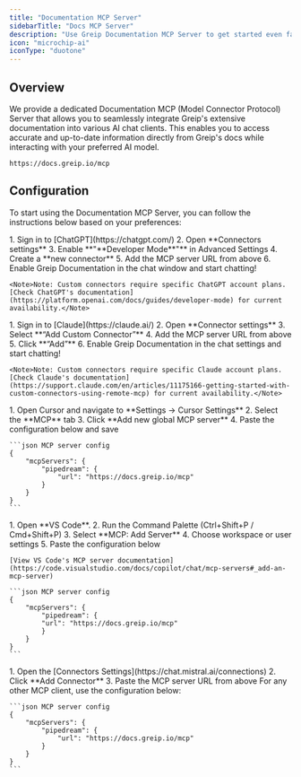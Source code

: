 ```yaml
---
title: "Documentation MCP Server"
sidebarTitle: "Docs MCP Server"
description: "Use Greip Documentation MCP Server to get started even faster using AI"
icon: "microchip-ai"
iconType: "duotone"
---
```


## Overview

We provide a dedicated Documentation MCP (Model Connector Protocol) Server that allows you to seamlessly integrate Greip's extensive documentation into various AI chat clients. This enables you to access accurate and up-to-date information directly from Greip's docs while interacting with your preferred AI model.

```plaintext MCP Server URL
https://docs.greip.io/mcp
```

## Configuration

To start using the Documentation MCP Server, you can follow the instructions below based on your preferences:

<Tabs>
  <Tab title="ChatGPT">
    1. Sign in to [ChatGPT](https://chatgpt.com/)
    2. Open **Connectors settings**
    3. Enable **"**Developer Mode**"** in Advanced Settings
    4. Create a **new connector**
    5. Add the MCP server URL from above
    6. Enable Greip Documentation in the chat window and start chatting!

    <Note>Note: Custom connectors require specific ChatGPT account plans. [Check ChatGPT's documentation](https://platform.openai.com/docs/guides/developer-mode) for current availability.</Note>

  </Tab>
  <Tab title="Claude">
    1. Sign in to [Claude](https://claude.ai/)
    2. Open **Connector settings**
    3. Select **“Add Custom Connector”**
    4. Add the MCP server URL from above
    5. Click **“Add”**
    6. Enable Greip Documentation in the chat settings and start chatting!

    <Note>Note: Custom connectors require specific Claude account plans. [Check Claude's documentation](https://support.claude.com/en/articles/11175166-getting-started-with-custom-connectors-using-remote-mcp) for current availability.</Note>

  </Tab>
  <Tab title="Cursor">
    1. Open Cursor and navigate to **Settings → Cursor Settings**
    2. Select the **MCP** tab
    3. Click **Add new global MCP server**
    4. Paste the configuration below and save

    ```json MCP server config
    {
        "mcpServers": {
            "pipedream": {
                "url": "https://docs.greip.io/mcp"
            }
        }
    }
    ```

  </Tab>
  <Tab title="VS Code">
    1. Open **VS Code**.
    2. Run the Command Palette (Ctrl+Shift+P / Cmd+Shift+P)
    3. Select **MCP: Add Server**
    4. Choose workspace or user settings
    5. Paste the configuration below

    [View VS Code's MCP server documentation](https://code.visualstudio.com/docs/copilot/chat/mcp-servers#_add-an-mcp-server)

    ```json MCP server config
    {
        "mcpServers": {
            "pipedream": {
            "url": "https://docs.greip.io/mcp"
            }
        }
    }
    ```

  </Tab>
  <Tab title="Le Chat">
    1. Open the [Connectors Settings](https://chat.mistral.ai/connections)
    2. Click **Add Connector**
    3. Paste the MCP server URL from above

  </Tab>
  <Tab title="Other">
    For any other MCP client, use the configuration below:

    ```json MCP server config
    {
        "mcpServers": {
            "pipedream": {
                "url": "https://docs.greip.io/mcp"
            }
        }
    }
    ```

  </Tab>
</Tabs>
